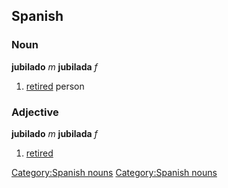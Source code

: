 == Spanish == 
=== Noun === 
'''jubilado''' ''m'' '''jubilada''' ''f''
# [[retired]] person 
[[Category:Spanish nouns]]
=== Adjective === 
'''jubilado''' ''m'' '''jubilada''' ''f''
# [[retired]]
[[Category:Spanish nouns]]